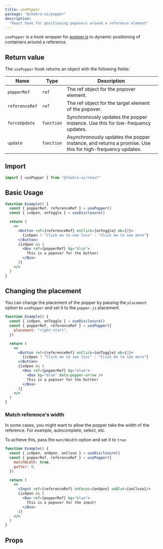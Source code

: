 ```yaml
---
title: usePopper
package: "@chakra-ui/popper"
description:
  "React hook for positioning popovers around a reference element"
---
```


`usePopper` is a hook wrapper for [popper.js](https://github.com/popperjs/popper-core) to dynamic positioning of
containers around a reference.

## Return value

The `usePopper` hook returns an object with the following fields:

| Name           | Type       | Description                                                                                             |
| -------------- | ---------- | ------------------------------------------------------------------------------------------------------- |
| `popperRef`    | `ref`      | The ref object for the popover element.                                                                 |
| `referenceRef` | `ref`      | The ref object for the target element of the popover.                                                   |
| `forceUpdate`  | `function` | Synchronously updates the popper instance. Use this for low-frequency updates.                          |
| `update`       | `function` | Asynchronously updates the popper instance, and returns a promise. Use this for high-frequency updates. |

## Import

```js
import { usePopper } from "@chakra-ui/react"
```

## Basic Usage

```jsx
function Example() {
  const { popperRef, referenceRef } = usePopper()
  const { isOpen, onToggle } = useDisclosure()

  return (
    <>
      <Button ref={referenceRef} onClick={onToggle} mb={2}>
        {isOpen ? "Click me to see less" : "Click me to see more"}
      </Button>
      {isOpen && (
        <Box ref={popperRef} bg="blue">
          This is a popover for the button!
        </Box>
      )}
    </>
  )
}
```

## Changing the placement

You can change the placement of the popper by passing the `placement` option to
`usePopper` and set it to the `popper.js` placement.

```jsx
function Example() {
  const { isOpen, onToggle } = useDisclosure()
  const { popperRef, referenceRef } = usePopper({
    placement: "right-start",
  })

  return (
    <>
      <Button ref={referenceRef} onClick={onToggle} mb={2}>
        {isOpen ? "Click me to see less" : "Click me to see more"}
      </Button>
      {isOpen && (
        <Box ref={popperRef} bg="blue">
          <Box bg="blue" data-popper-arrow />
          This is a popover for the button!
        </Box>
      )}
    </>
  )
}
```

### Match reference's width

In some cases, you might want to allow the popper take the width of the
reference. For example, autocomplete, select, etc.

To achieve this, pass the `matchWidth` option and set it to `true`

```jsx
function Example() {
  const { isOpen, onOpen, onClose } = useDisclosure()
  const { popperRef, referenceRef } = usePopper({
    matchWidth: true,
    gutter: 0,
  })

  return (
    <>
      <Input ref={referenceRef} onFocus={onOpen} onBlur={onClose}/>
      {isOpen && (
        <Box ref={popperRef} bg="blue">
          This is a popover for the input!
        </Box>
      )}
    </>
  )
}
```

## Props

<PropsTable of="usePopper" />
